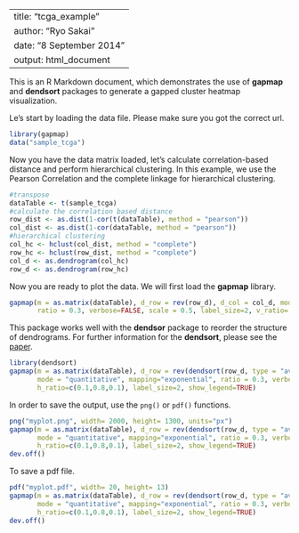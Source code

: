 <!--
%\VignetteEngine{knitr::knitr}
%\VignetteIndexEntry{An example with a TCGA dataset}
-->

---
title: "tcga_example"
author: "Ryo Sakai"
date: "8 September 2014"
output: html_document
---

This is an R Markdown document, which demonstrates the use of **gapmap** and **dendsort** packages to generate a gapped cluster heatmap visualization.


Le's start by loading the data file. Please make sure you got the correct url.
```r
library(gapmap)
data("sample_tcga")
```

Now you have the data matrix loaded, let's calculate correlation-based distance and perform hierarchical clustering. In this example, we use the Pearson Correlation and the complete linkage for hierarchical clustering. 
```r
#transpose
dataTable <- t(sample_tcga)
#calculate the correlation based distance
row_dist <- as.dist(1-cor(t(dataTable), method = "pearson"))
col_dist <- as.dist(1-cor(dataTable, method = "pearson"))
#hierarchical clustering
col_hc <- hclust(col_dist, method = "complete")
row_hc <- hclust(row_dist, method = "complete")
col_d <- as.dendrogram(col_hc)
row_d <- as.dendrogram(row_hc)
```


Now you are ready to plot the data.  We will first load the **gapmap** library. 

```r
gapmap(m = as.matrix(dataTable), d_row = rev(row_d), d_col = col_d, mode = "quantitative", mapping="exponential", 
       ratio = 0.3, verbose=FALSE, scale = 0.5, label_size=2, v_ratio= c(0.1,0.8,0.1), h_ratio=c(0.1,0.8,0.1))
```

This package works well with the **dendsor** package to reorder the structure of dendrograms. For further information for the **dendsort**, please see the [paper](http://f1000research.com/articles/3-177/v1).

```r
library(dendsort)
gapmap(m = as.matrix(dataTable), d_row = rev(dendsort(row_d, type = "average")), d_col = dendsort(col_d, type = "average"),  
       mode = "quantitative", mapping="exponential", ratio = 0.3, verbose=FALSE, scale = 0.5, v_ratio= c(0.1,0.8,0.1), 
       h_ratio=c(0.1,0.8,0.1), label_size=2, show_legend=TRUE)
```

In order to save the output, use the `png()` or `pdf()` functions.
```r
png("myplot.png", width= 2000, height= 1300, units="px")
gapmap(m = as.matrix(dataTable), d_row = rev(dendsort(row_d, type = "average")), d_col = dendsort(col_d, type = "average"),  
       mode = "quantitative", mapping="exponential", ratio = 0.3, verbose=FALSE, scale = 0.5, v_ratio= c(0.1,0.8,0.1), 
       h_ratio=c(0.1,0.8,0.1), label_size=2, show_legend=TRUE)
dev.off()
```

To save a pdf file.
```r
pdf("myplot.pdf", width= 20, height= 13)
gapmap(m = as.matrix(dataTable), d_row = rev(dendsort(row_d, type = "average")), d_col = dendsort(col_d, type = "average"),  
       mode = "quantitative", mapping="exponential", ratio = 0.3, verbose=FALSE, scale = 0.5, v_ratio= c(0.1,0.8,0.1), 
       h_ratio=c(0.1,0.8,0.1), label_size=2, show_legend=TRUE)
dev.off()
```


